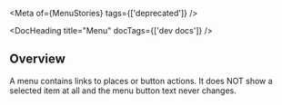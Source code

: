 
<Meta of={MenuStories} tags={['deprecated']} />

<DocHeading title="Menu" docTags={['dev docs']} />

<ResourceLinks
  sourceCode="https://github.com/cultureamp/kaizen-design-system/tree/main/packages/components/src/Menu"
  figma="https://www.figma.com/file/ZRfnoNUXbGZv4eVWLbF4Az/%EF%B8%8F%F0%9F%96%BC%EF%B8%8F-Component-Gallery?node-id=9%3A39909&t=P1w10jr2cpPuaayw-1"
  designGuidelines="https://cultureamp.atlassian.net/wiki/spaces/DesignSystem/pages/3082059782/Menu"
  className="!mb-8"
/>

<ReplacementNotice />

<Installation
  installCommand="pnpm add @kaizen/components"
  importStatement='import { Menu, MenuDropdown, MenuList, MenuItem } from "@kaizen/components"'
/>

## Overview

A menu contains links to places or button actions. It does NOT show a selected item at all and the menu button text never changes.

<Canvas of={MenuStories.Playground} />
<Controls of={MenuStories.Playground} />
